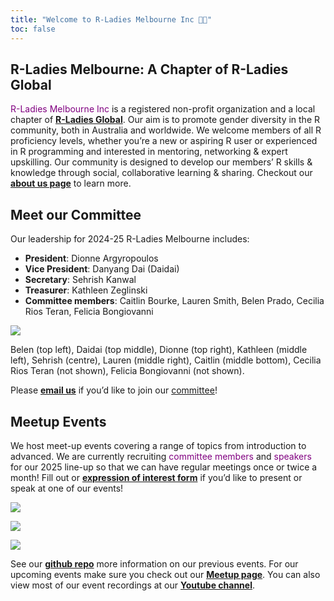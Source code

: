 ```yaml
---
title: "Welcome to R-Ladies Melbourne Inc 🐨💜"
toc: false 
---
```


## R-Ladies Melbourne: A Chapter of R-Ladies Global

[R-Ladies Melbourne Inc]{style="color:purple"} is a registered non-profit organization and a local chapter of [**R-Ladies Global**](https://rladies.org/). Our aim is to promote gender diversity in the R community, both in Australia and worldwide. We welcome members of all R proficiency levels, whether you're a new or aspiring R user or experienced in R programming and interested in mentoring, networking & expert upskilling. Our community is designed to develop our members' R skills & knowledge through social, collaborative learning & sharing. Checkout our [**about us page**](about.qmd) to learn more.

## Meet our Committee {#sec-committee}

Our leadership for 2024-25 R-Ladies Melbourne includes:

-   **President**: Dionne Argyropoulos
-   **Vice President**: Danyang Dai (Daidai)
-   **Secretary**: Sehrish Kanwal
-   **Treasurer**: Kathleen Zeglinski
-   **Committee members**: Caitlin Bourke, Lauren Smith, Belen Prado, Cecilia Rios Teran, Felicia Bongiovanni

![](images/committee_24_25.jpeg)

::: column-margin
Belen (top left), Daidai (top middle), Dionne (top right), Kathleen (middle left), Sehrish (centre), Lauren (middle right), Caitlin (middle bottom), Cecilia Rios Teran (not shown), Felicia Bongiovanni (not shown).
:::

Please [**email us**](rladiesmelbourne@gmail.com) if you'd like to join our [committee](#sec-committee)!

## Meetup Events

We host meet-up events covering a range of topics from introduction to advanced. We are currently recruiting [committee members]{style="color:purple"} and [speakers]{style="color:purple"} for our 2025 line-up so that we can have regular meetings once or twice a month! Fill out or [**expression of interest form**](https://docs.google.com/forms/d/e/1FAIpQLSd-9idjehoNOblVrfWSrxgoOlpBwOsUJKQNMJPKhQGDqrBhZA/viewform) if you'd like to present or speak at one of our events!

::: {.column-screen-inset-shaded layout-ncol="3" layout="[45,10,45]"}
![](images/meetupevent.jpeg)

![](images/meetupevent2.jpeg)

![](images/meetupevent3.jpeg)
:::

See our [**github repo**](https://github.com/R-LadiesMelbourne/Links-to-Events-Repos) more information on our previous events. For our upcoming events make sure you check out our [**Meetup page**](https://www.meetup.com/rladies-melbourne/). You can also view most of our event recordings at our [**Youtube channel**](https://www.youtube.com/channel/UClC5yNEjMoE3MmbK-mrV8Ow).
